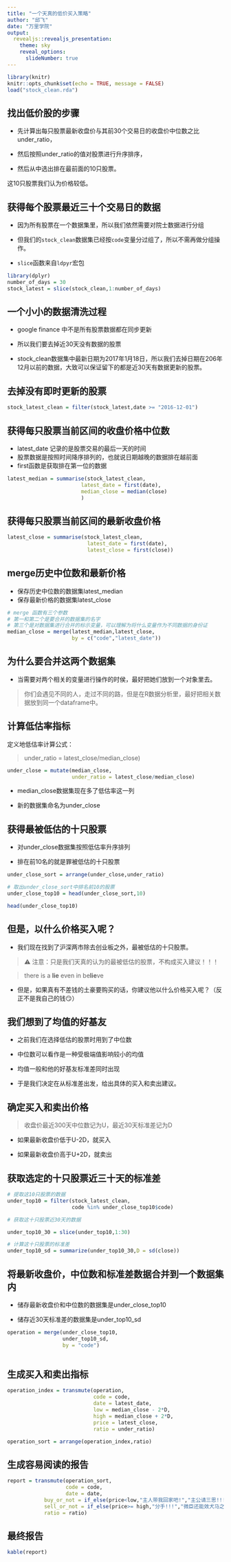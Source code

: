 ```yaml
---
title: "一个天真的低价买入策略"
author: "邱飞"
date: "万里学院"
output:
  revealjs::revealjs_presentation:
    theme: sky
    reveal_options:
      slideNumber: true
---
```


```r
library(knitr)
knitr::opts_chunk$set(echo = TRUE, message = FALSE)
load("stock_clean.rda")
```

## 找出低价股的步骤 ##

* 先计算出每只股票最新收盘价与其前30个交易日的收盘价中位数之比under_ratio，

* 然后按照under_ratio的值对股票进行升序排序，

* 然后从中选出排在最前面的10只股票。

这10只股票我们认为价格较低。

## 获得每个股票最近三十个交易日的数据

* 因为所有股票在一个数据集里，所以我们依然需要对院士数据进行分组

* 但我们的`stock_clean`数据集已经按`code`变量分过组了，所以不需再做分组操作。

* `slice`函数来自`ldpyr`宏包

```r

library(dplyr)
number_of_days = 30
stock_latest = slice(stock_clean,1:number_of_days)

```

## 一个小小的数据清洗过程

* google finance 中不是所有股票数据都在同步更新

* 所以我们要去掉近30天没有数据的股票

* stock_clean数据集中最新日期为2017年1月18日，所以我们去掉日期在206年12月以前的数据，大致可以保证留下的都是近30天有数据更新的股票。

## 去掉没有即时更新的股票

```r

stock_latest_clean = filter(stock_latest,date >= "2016-12-01")


```


## 获得每只股票当前区间的收盘价格中位数


* latest_date 记录的是股票交易的最后一天的时间
* 股票数据是按照时间降序排列的，也就说日期越晚的数据排在越前面
*  first函数是获取排在第一位的数据

```r

latest_median = summarise(stock_latest_clean,
                        latest_date = first(date),
                        median_close = median(close)
                        )
```

## 获得每只股票当前区间的最新收盘价格


```r

latest_close = summarise(stock_latest_clean,
                          latest_date = first(date),
                          latest_close = first(close))

```

## merge历史中位数和最新价格 ##

* 保存历史中位数的数据集latest_median
* 保存最新价格的数据集latest_close


```r
# merge 函数有三个参数
# 第一和第二个是要合并的数据集的名字
# 第三个是对数据集进行合并的标示变量，可以理解为将什么变量作为不同数据的身份证
median_close = merge(latest_median,latest_close,
                     by = c("code","latest_date")) 

```

## 为什么要合并这两个数据集 ##

* 当需要对两个相关的变量进行操作的时侯，最好把她们放到一个对象里去。

> 你们会遇见不同的人，走过不同的路，但是在R数据分析里，最好把相关数据放到同一个dataframe中。


## 计算低估率指标 ##

定义地低估率计算公式：

> under_ratio = latest_close/median_close)

```r
under_close = mutate(median_close,
                     under_ratio = latest_close/median_close)
```

* median_close数据集现在多了低估率这一列

* 新的数据集命名为under_close

## 获得最被低估的十只股票


* 对under_close数据集按照低估率升序排列

* 排在前10名的就是罪被低估的十只股票

```r

under_close_sort = arrange(under_close,under_ratio)

# 取出under_close_sort中排名前10的股票
under_close_top10 = head(under_close_sort,10) 

head(under_close_top10)

```


## 但是，以什么价格买入呢？

* 我们现在找到了沪深两市除去创业板之外，最被低估的十只股票。

> ⚠️ 注意：只是我们天真的认为的最被低估的股票，不构成买入建议！！！
  
>  there is a **lie** even in be**lie**ve

* 但是，如果真有不差钱的土豪要购买的话，你建议他以什么价格买入呢？（反正不是我自己的钱😏）


## 我们想到了均值的好基友

* 之前我们在选择低估的股票时用到了中位数

* 中位数可以看作是一种受极端值影响较小的均值

* 均值一般和他的好基友标准差同时出现

* 于是我们决定在从标准差出发，给出具体的买入和卖出建议。

## 确定买入和卖出价格

> 收盘价最近300天中位数记为U，最近30天标准差记为D

* 如果最新收盘价低于U-2D，就买入

* 如果最新收盘价高于U+2D，就卖出

## 获取选定的十只股票近三十天的标准差 ##

```r
# 提取这10只股票的数据
under_top10 = filter(stock_latest_clean, 
                     code %in% under_close_top10$code) 

# 获取这十只股票近30天的数据

under_top10_30 = slice(under_top10,1:30)

# 计算这十只股票的标准差
under_top10_sd = summarize(under_top10_30,D = sd(close))

```


## 将最新收盘价，中位数和标准差数据合并到一个数据集内

* 储存最新收盘价和中位数的数据集是under_close_top10

* 储存近30天标准差的数据集是under_top10_sd

```r

operation = merge(under_close_top10,
                  under_top10_sd,
                  by = "code")



```


## 生成买入和卖出指标

```r

operation_index = transmute(operation,
                            code = code,
                            date = latest_date,
                            low = median_close - 2*D,
                            high = median_close + 2*D,
                            price = latest_close,
                            ratio = under_ratio)

operation_sort = arrange(operation_index,ratio)

```


## 生成容易阅读的报告

```r

report = transmute(operation_sort,
                   code = code,
                   date = date,
            buy_or_not = if_else(price<low,"主人带我回家吧!","主公请三思!!!"),
            sell_or_not = if_else(price>= high,"分手!!!","微臣还能效犬马之劳!"),
            ratio = ratio)

```


## 最终报告

```r

kable(report)

```

